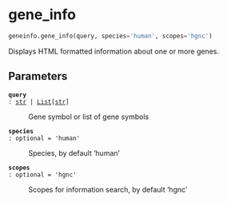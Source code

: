 # gene_info { #geneinfo.gene_info }

```python
geneinfo.gene_info(query, species='human', scopes='hgnc')
```

Displays HTML formatted information about one or more genes.

## Parameters {.doc-section .doc-section-parameters}

<code>[**query**]{.parameter-name} [:]{.parameter-annotation-sep} [[str](`str`) \| [List](`typing.List`)\[[str](`str`)\]]{.parameter-annotation}</code>

:   Gene symbol or list of gene symbols

<code>[**species**]{.parameter-name} [:]{.parameter-annotation-sep} [ optional]{.parameter-annotation} [ = ]{.parameter-default-sep} [\'human\']{.parameter-default}</code>

:   Species, by default 'human'

<code>[**scopes**]{.parameter-name} [:]{.parameter-annotation-sep} [ optional]{.parameter-annotation} [ = ]{.parameter-default-sep} [\'hgnc\']{.parameter-default}</code>

:   Scopes for information search, by default 'hgnc'